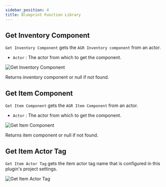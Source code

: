 ```yaml
---
sidebar_position: 4
title: Blueprint Function Library
---
```


## Get Inventory Component

`Get Inventory Component` gets the `AGR Inventory component` from an actor.
* `Actor` <Step text="1"/> : The actor from which to get the component.

![Get Inventory Component](_static/img/bpfl/get-inventory-component.png)

Returns inventory component or null if not found.

## Get Item Component

`Get Item Component` gets the `AGR Item Component` from an actor.
* `Actor` <Step text="1"/> : The actor from which to get the component.

![Get Item Component](_static/img/bpfl/get-item-component.png)

Returns item component or null if not found.

## Get Item Actor Tag

`Get Item Actor Tag` gets the item actor tag name that is configured in this
plugin's project settings.

![Get Item Actor Tag](_static/img/bpfl/get-item-actor-tag.png)
